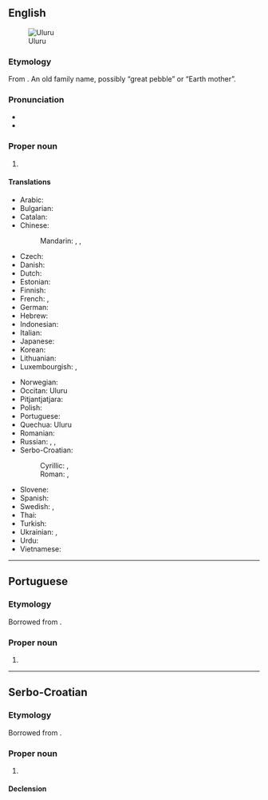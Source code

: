 {{also|Uluṟu}}
==English==
{{wp}}
[[Image:Uluru_Australia%281%29.jpg|thumb|right|Uluru]]

===Etymology===
From {{bor|en|pjt|Uluṟu}}. An old family name, possibly “great pebble” or “Earth mother”.

===Pronunciation===
* {{IPA|en|/ˈuːluɹuː/|/uːluˈɹuː/}}
* {{rhymes|en|uː}}

===Proper noun===
{{en-proper noun}}

# {{place|en|A giant free-standing <<rock>> in central <<c/Australia>>, previously known by its colonial name, {{l|en|Ayers Rock}}.}}
#: {{syn|en|Ayers Rock}}

====Translations====
{{trans-top|giant rock in Australia}}
* Arabic: {{t|ar|أُولُورُو|m|tr=ʾulūrū}}
* Bulgarian: {{t|bg|Улуру}}
* Catalan: {{t|ca|Ulurú}}
* Chinese:
*: Mandarin: {{t+|cmn|艾雅斯岩|tr=Àiyǎsī Yán}}, {{t+|cmn|烏魯汝}}, {{t+|cmn|乌鲁汝|tr=Wūlǔrǔ}}
* Czech: {{t|cs|Uluru}}
* Danish: {{t|da|Uluru}}
* Dutch: {{t|nl|Uluru}}
* Estonian: {{t|et|Uluru}}
* Finnish: {{t|fi|Uluru}}
* French: {{t|fr|Ayers Rock}}, {{t+|fr|Uluru}}
* German: {{t|de|Uluru}}
* Hebrew: {{t|he|אולורו|m|tr=uluru}}
* Indonesian: {{t|id|Uluru}}
* Italian: {{t|it|Uluṟu}}
* Japanese: {{t|ja|ウルル|tr=Ururu}}
* Korean: {{t|ko|^울루루}}
* Lithuanian: {{t|lt|Ajerso uola}}
* Luxembourgish: {{t|lb|Ayers Rock}}, {{t|lb|Uluru}}
{{trans-mid}}
* Norwegian: {{t|no|Uluru}}
* Occitan: Uluru
* Pitjantjatjara: {{t|pjt|Uluṟu}}
* Polish: {{t|pl|Uluru}}
* Portuguese: {{t|pt|Uluru|m}}
* Quechua: Uluru
* Romanian: {{t|ro|Uluru}}
* Russian: {{t|ru|Улуру́|m}}, {{t|ru|А́йерс-Ро́к|m}}, {{t|ru|скала́ А́йерс|f}}
* Serbo-Croatian:
*: Cyrillic: {{t|sh|Улуру|m}}, {{t|sh|Ајерс рок|m}}
*: Roman: {{t|sh|Uluru|m}}, {{t|sh|Ajers rok|m}}
* Slovene: {{t|sl|Uluru}}
* Spanish: {{t|es|Uluru|m}}
* Swedish: {{t|sv|Ayers Rock}}, {{t|sv|Uluru}}
* Thai: {{t|th|โขดหินอุลูรู|tr=kòht hĭn ùluru}}
* Turkish: {{t|tr|Uluru}}
* Ukrainian: {{t|uk|Улуру́|m}}, {{t|uk|А́йера Го́ри}}
* Urdu: {{t|ur|اولورو}}
* Vietnamese: {{t|vi|Uluru}}
{{trans-bottom}}

----

==Portuguese==

===Etymology===
Borrowed from {{bor|pt|en|Uluru}}.

===Proper noun===
{{pt-proper noun|m}}

# {{place|pt|large rock formation|in central|c/Australia|t1=Uluru|t2=Ayers Rock}}

----

==Serbo-Croatian==

===Etymology===
Borrowed from {{bor|sh|en|Uluru}}.

===Proper noun===
{{sh-proper noun|g=m}}

# {{place|sh|large rock formation|in central|c/Australia|t1=Uluru|t2=Ayers Rock}}
#: {{syn|sh|Ajers rok}}

====Declension====
{{rfinfl|sh}}

{{attention|sh|tone}}